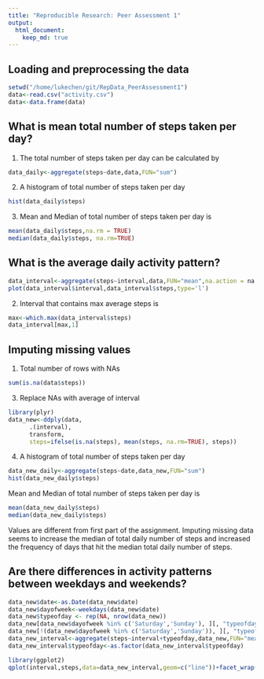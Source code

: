 ```yaml
---
title: "Reproducible Research: Peer Assessment 1"
output: 
  html_document:
    keep_md: true
---
```



## Loading and preprocessing the data
```r
setwd("/home/lukechen/git/RepData_PeerAssessment1")
data<-read.csv("activity.csv")
data<-data.frame(data)
```

## What is mean total number of steps taken per day?
1. The total number of steps taken per day can be calculated by
```r
data_daily<-aggregate(steps~date,data,FUN="sum")
```
2. A histogram of total number of steps taken per day
```r
hist(data_daily$steps)
```


3. Mean and Median of total number of steps taken per day is
```r
mean(data_daily$steps,na.rm = TRUE)
median(data_daily$steps, na.rm=TRUE)
```

## What is the average daily activity pattern?
```r
data_interval<-aggregate(steps~interval,data,FUN="mean",na.action = na.omit)
plot(data_interval$interval,data_interval$steps,type='l')
```


2. Interval that contains max average steps is
```r
max<-which.max(data_interval$steps)
data_interval[max,1]
```

## Imputing missing values
1. Total number of rows with NAs
```r
sum(is.na(data$steps))
```

3. Replace NAs with average of interval
```r
library(plyr)
data_new<-ddply(data, 
      .(interval), 
      transform, 
      steps=ifelse(is.na(steps), mean(steps, na.rm=TRUE), steps))
```

4. A histogram of total number of steps taken per day
```r
data_new_daily<-aggregate(steps~date,data_new,FUN="sum")
hist(data_new_daily$steps)
```


Mean and Median of total number of steps taken per day is
```r
mean(data_new_daily$steps)
median(data_new_daily$steps)
```


Values are different from first part of the assignment. Imputing missing data seems to increase the median of total daily number of steps and increased the frequency of days that hit the median total daily number of steps.

## Are there differences in activity patterns between weekdays and weekends?
```r
data_new$date<-as.Date(data_new$date)
data_new$dayofweek<-weekdays(data_new$date)
data_new$typeofday <- rep(NA, nrow(data_new))
data_new[data_new$dayofweek %in% c('Saturday','Sunday'), ][, "typeofday"] <- "weekend"
data_new[!(data_new$dayofweek %in% c('Saturday','Sunday')), ][, "typeofday"] <- "weekday"
data_new_interval<-aggregate(steps~interval+typeofday,data_new,FUN="mean")
data_new_interval$typeofday<-as.factor(data_new_interval$typeofday)

library(ggplot2)
qplot(interval,steps,data=data_new_interval,geom=c("line"))+facet_wrap(~ typeofday, ncol = 1)
```
